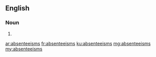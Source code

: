 ==English==

===Noun===
{{head|en|plural}}

# {{plural of|absenteeism|lang=en}}

[[ar:absenteeisms]]
[[fr:absenteeisms]]
[[ku:absenteeisms]]
[[mg:absenteeisms]]
[[my:absenteeisms]]